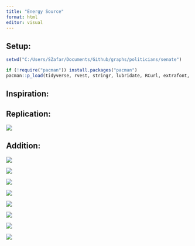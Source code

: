 ```yaml
---
title: "Energy Source"
format: html
editor: visual
---
```


## Setup:

```r
setwd("C:/Users/SZafar/Documents/Github/graphs/politicians/senate")  

if (!require("pacman")) install.packages("pacman") 
pacman::p_load(tidyverse, rvest, stringr, lubridate, RCurl, extrafont, janitor, magrittr, urltools, scales, ggrepel, purrr, memoise, waffle)
```

## Inspiration:

## Replication:

![](map_2001_2017.png){fig-align="center"}

## Addition:

![](map_2001_2025.png){fig-align="center"}

![](map_2001_2017_2025.png){fig-align="center"}

![](stacked_area_1.png){fig-align="center"}

![](stacked_area_2.png){fig-align="center"}

![](stacked_area_3.png){fig-align="center"}

![](stacked_area_4.png){fig-align="center"}

![](stacked_area_5.png){fig-align="center"}

![](stacked_area_6.png){fig-align="center"}
